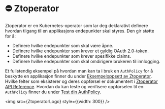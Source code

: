 
# ⛔️ Ztoperator

Ztoperator er en Kubernetes-operator som lar deg deklarativt definere hvordan tilgang til en applikasjons endepunkter skal styres. Den gir støtte for å:
- Definere hvilke endepunkter som skal være åpne.
- Definere hvilke endepunkter som krever et gyldig OAuth 2.0-token.
- Definere hvilke endepunkter som krever spesifikke claims.
- Definere hvilke endepunkter som skal omdirigere brukeren til innlogging.

Et fullstendig eksempel på hvordan man kan ta i bruk en `AuthPolicy` for å beskytte en applikasjon finner du under [Eksempeloppsett av Ztoperator](01-ztoperator-example.mdx). Hvilke felter som eksisterer og deres oppførsel er dokumentert i [Ztoperator API Reference](02-ztoperator-api-docs.mdx).
Hvordan du kan teste og verifisere oppførselen til en `AuthPolicy` finner du under [Test din AuthPolicy](03-test-authpolicy.mdx).

<img src={ZtoperatorLogo} style={{width: 300}} />
